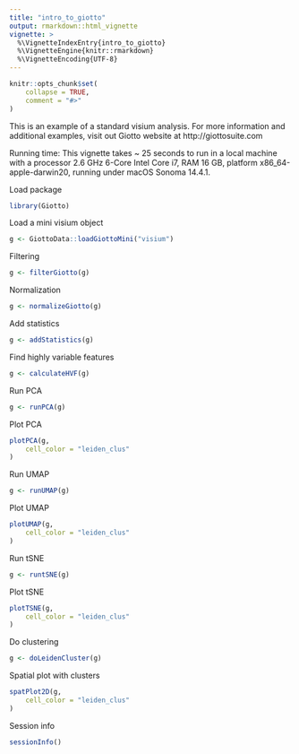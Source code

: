 ```yaml
---
title: "intro_to_giotto"
output: rmarkdown::html_vignette
vignette: >
  %\VignetteIndexEntry{intro_to_giotto}
  %\VignetteEngine{knitr::rmarkdown}
  %\VignetteEncoding{UTF-8}
---
```


```r
knitr::opts_chunk$set(
    collapse = TRUE,
    comment = "#>"
)
```

This is an example of a standard visium analysis. For more information and additional examples, visit out Giotto website at http://giottosuite.com

Running time: This vignette takes ~ 25 seconds to run in a local machine with a processor 2.6 GHz 6-Core Intel Core i7, RAM 16 GB, platform x86_64-apple-darwin20, running under macOS Sonoma 14.4.1.

Load package

```r
library(Giotto)
```

Load a mini visium object

```r
g <- GiottoData::loadGiottoMini("visium")
```

Filtering

```r
g <- filterGiotto(g)
```

Normalization

```r
g <- normalizeGiotto(g)
```

Add statistics

```r
g <- addStatistics(g)
```

Find highly variable features

```r
g <- calculateHVF(g)
```

Run PCA

```r
g <- runPCA(g)
```

Plot PCA

```r
plotPCA(g,
    cell_color = "leiden_clus"
)
```

Run UMAP

```r
g <- runUMAP(g)
```

Plot UMAP

```r
plotUMAP(g,
    cell_color = "leiden_clus"
)
```

Run tSNE

```r
g <- runtSNE(g)
```

Plot tSNE

```r
plotTSNE(g,
    cell_color = "leiden_clus"
)
```

Do clustering

```r
g <- doLeidenCluster(g)
```

Spatial plot with clusters

```r
spatPlot2D(g,
    cell_color = "leiden_clus"
)
```

Session info

```r
sessionInfo()
```

